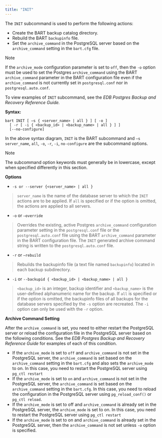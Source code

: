 ```yaml
---
title: "INIT"
---
```


<div id="init" class="registered_link"></div>

The `INIT` subcommand is used to perform the following actions:

-   Create the BART backup catalog directory.
-   Rebuild the BART `backupinfo` file.
-   Set the `archive_command` in the PostgreSQL server based on the `archive_command` setting in the `bart.cfg` file.

<div class="note">

<div class="title">

Note

</div>

If the `archive_mode` configuration parameter is set to `off`, then the `-o` option must be used to set the Postgres `archive_command` using the BART `archive_command` parameter in the BART configuration file even if the `archive_command` is not currently set in `postgresql.conf` nor in `postgresql.auto.conf`.

</div>

To view examples of `INIT` subcommand, see the *EDB Postgres Backup and Recovery Reference Guide.*

**Syntax:**

```
bart INIT [ –s { <server_name> | all } ] [ -o ]
  [ -r [ -i { <backup_id> | <backup_name> | all } ] ]
  [--no-configure]
```

In the above syntax diagram, `INIT` is the BART subcommand and `–s server_name`, `all`, `-o`, `-r`, `-i`, `no-configure` are the subcommand options.

<div class="note">

<div class="title">

Note

</div>

The subcommand option keywords must generally be in lowercase, except when specified differently in this section.

</div>

**Options**

-   `-s or --server {<server_name> | all }`

> `server_name` is the name of the database server to which the `INIT` actions are to be applied. If `all` is specified or if the option is omitted, the actions are applied to all servers.

-   `-o` or `–override`

> Overrides the existing, active Postgres `archive_command` configuration parameter setting in the `postgresql.conf` file or the `postgresql.auto.conf` file using the BART `archive_command` parameter in the BART configuration file. The `INIT` generated archive command string is written to the `postgresql.auto.conf` file.

-   `-r` or `–rebuild`

> Rebuilds the backupinfo file (a text file named `backupinfo`) located in each backup subdirectory.

-   `-i` or `--backupid { <backup_id> | <backup_name> | all }`

> `<backup_id>` is an integer, backup identifier and `<backup_name>` is the user-defined alphanumeric name for the backup. If `all` is specified or if the option is omitted, the backupinfo files of all backups for the database servers specified by the `-s` option are recreated. The `-i` option can only be used with the `-r` option.

**Archive Command Setting**

After the `archive_command` is set, you need to either restart the PostgreSQL server or reload the configuration file in the PostgreSQL server based on the following conditions. See the *EDB Postgres Backup and Recovery Reference Guide* for examples of each of this condition.

-   If the `archive_mode` is set to `off` and `archive_command` is not set in the PostgreSQL server, the `archive_command` is set based on the `archive_command` setting in the `bart.cfg` and also sets the `archive_mode` to on. In this case, you need to restart the PostgreSQL server using `pg_ctl restart`
-   If the `archive_mode` is set to `on` and `archive_command` is not set in the PostgreSQL server, the `archive_command` is set based on the `archive_command` setting in the `bart.cfg`. In this case, you need to reload the configuration in the PostgreSQL server using `pg_reload_conf()` or `pg_ctl reload`.
-   If the `archive_mode` is set to off and `archive_command` is already set in the PostgreSQL server, the `archive_mode` is set to on. In this case, you need to restart the PostgreSQL server using `pg_ctl restart`
-   If the `archive_mode` is set to on and `archive_command` is already set in the PostgreSQL server, then the `archive_command` is not set unless `-o` option is specified.
